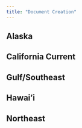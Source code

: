 ```yaml
---
title: "Document Creation"
---
```


## Alaska

## California Current

## Gulf/Southeast

## Hawai'i

## Northeast